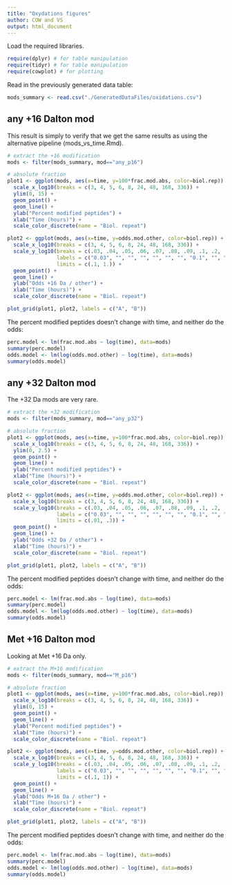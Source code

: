 ```yaml
---
title: "Oxydations figures"
author: COW and VS
output: html_document
---
```


Load the required libraries.
```r
require(dplyr) # for table manipulation
require(tidyr) # for table manipulation
require(cowplot) # for plotting
```

Read in the previously generated data table:
```r
mods_summary <- read.csv("./GeneratedDataFiles/oxidations.csv")
```


## any +16 Dalton mod
This result is simply to verify that we get the same results as using the alternative pipeline (mods_vs_time.Rmd).
```r
# extract the +16 modification
mods <- filter(mods_summary, mod=="any_p16")

# absolute fraction
plot1 <- ggplot(mods, aes(x=time, y=100*frac.mod.abs, color=biol.rep)) +
  scale_x_log10(breaks = c(3, 4, 5, 6, 8, 24, 48, 168, 336)) +
  ylim(0, 15) + 
  geom_point() +
  geom_line() +
  ylab("Percent modified peptides") +
  xlab("Time (hours)") +
  scale_color_discrete(name = "Biol. repeat")

plot2 <- ggplot(mods, aes(x=time, y=odds.mod.other, color=biol.rep)) +
  scale_x_log10(breaks = c(3, 4, 5, 6, 8, 24, 48, 168, 336)) +
  scale_y_log10(breaks = c(.03, .04, .05, .06, .07, .08, .09, .1, .2, .3, .4, .5, .6, .7, .8, .9, 1, 2, 3, 4, 5),
                labels = c("0.03", "", "", "", "", "", "", "0.1", "", "0.3", "", "0.5", "", "", "", "", "1.0", "", "3.0", "", ""),
                limits = c(.1, 1.)) + 
  geom_point() +
  geom_line() +
  ylab("Odds +16 Da / other") +
  xlab("Time (hours)") +
  scale_color_discrete(name = "Biol. repeat")

plot_grid(plot1, plot2, labels = c("A", "B"))
```

The percent modified peptides doesn't change with time, and neither do the odds:
```r
perc.model <- lm(frac.mod.abs ~ log(time), data=mods)
summary(perc.model)
odds.model <- lm(log(odds.mod.other) ~ log(time), data=mods)
summary(odds.model)
```


## any +32 Dalton mod

The +32 Da mods are very rare.
```r
# extract the +32 modification
mods <- filter(mods_summary, mod=="any_p32")

# absolute fraction
plot1 <- ggplot(mods, aes(x=time, y=100*frac.mod.abs, color=biol.rep)) +
  scale_x_log10(breaks = c(3, 4, 5, 6, 8, 24, 48, 168, 336)) +
  ylim(0, 2.5) + 
  geom_point() +
  geom_line() +
  ylab("Percent modified peptides") +
  xlab("Time (hours)") +
  scale_color_discrete(name = "Biol. repeat")

plot2 <- ggplot(mods, aes(x=time, y=odds.mod.other, color=biol.rep)) +
  scale_x_log10(breaks = c(3, 4, 5, 6, 8, 24, 48, 168, 336)) +
  scale_y_log10(breaks = c(.03, .04, .05, .06, .07, .08, .09, .1, .2, .3, .4, .5, .6, .7, .8, .9, 1, 2, 3, 4, 5),
                labels = c("0.03", "", "", "", "", "", "", "0.1", "", "0.3", "", "0.5", "", "", "", "", "1.0", "", "3.0", "", ""),
                limits = c(.01, .3)) + 
  geom_point() +
  geom_line() +
  ylab("Odds +32 Da / other") +
  xlab("Time (hours)") +
  scale_color_discrete(name = "Biol. repeat")

plot_grid(plot1, plot2, labels = c("A", "B"))
```

The percent modified peptides doesn't change with time, and neither do the odds:
```r
perc.model <- lm(frac.mod.abs ~ log(time), data=mods)
summary(perc.model)
odds.model <- lm(log(odds.mod.other) ~ log(time), data=mods)
summary(odds.model)
```


## Met +16 Dalton mod

Looking at Met +16 Da only.
```r
# extract the M+16 modification
mods <- filter(mods_summary, mod=="M_p16")

# absolute fraction
plot1 <- ggplot(mods, aes(x=time, y=100*frac.mod.abs, color=biol.rep)) +
  scale_x_log10(breaks = c(3, 4, 5, 6, 8, 24, 48, 168, 336)) +
  ylim(0, 15) + 
  geom_point() +
  geom_line() +
  ylab("Percent modified peptides") +
  xlab("Time (hours)") +
  scale_color_discrete(name = "Biol. repeat")

plot2 <- ggplot(mods, aes(x=time, y=odds.mod.other, color=biol.rep)) +
  scale_x_log10(breaks = c(3, 4, 5, 6, 8, 24, 48, 168, 336)) +
  scale_y_log10(breaks = c(.03, .04, .05, .06, .07, .08, .09, .1, .2, .3, .4, .5, .6, .7, .8, .9, 1, 2, 3, 4, 5),
                labels = c("0.03", "", "", "", "", "", "", "0.1", "", "0.3", "", "0.5", "", "", "", "", "1.0", "", "3.0", "", ""),
                limits = c(.1, 1)) + 
  geom_point() +
  geom_line() +
  ylab("Odds M+16 Da / other") +
  xlab("Time (hours)") +
  scale_color_discrete(name = "Biol. repeat")

plot_grid(plot1, plot2, labels = c("A", "B"))
```

The percent modified peptides doesn't change with time, and neither do the odds:
```r
perc.model <- lm(frac.mod.abs ~ log(time), data=mods)
summary(perc.model)
odds.model <- lm(log(odds.mod.other) ~ log(time), data=mods)
summary(odds.model)
```
